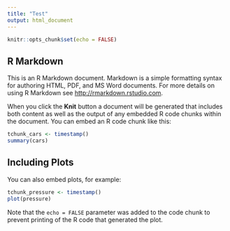```yaml
---
title: "Test"
output: html_document
---
```


```r
knitr::opts_chunk$set(echo = FALSE)
```

## R Markdown

This is an R Markdown document. Markdown is a simple formatting syntax for authoring HTML, PDF, and MS Word documents. For more details on using R Markdown see <http://rmarkdown.rstudio.com>.

When you click the **Knit** button a document will be generated that includes both content as well as the output of any embedded R code chunks within the document. You can embed an R code chunk like this:

```r
tchunk_cars <- timestamp()
summary(cars)
```

## Including Plots

You can also embed plots, for example:

```r
tchunk_pressure <- timestamp()
plot(pressure)

```

Note that the `echo = FALSE` parameter was added to the code chunk to prevent printing of the R code that generated the plot.
